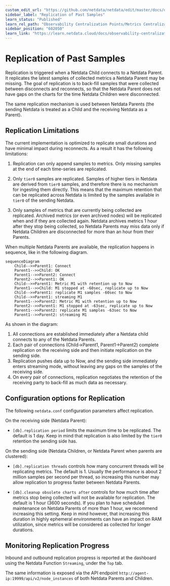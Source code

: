 ```yaml
---
custom_edit_url: "https://github.com/netdata/netdata/edit/master/docs/observability-centralization-points/metrics-centralization-points/replication-of-past-samples.md"
sidebar_label: "Replication of Past Samples"
learn_status: "Published"
learn_rel_path: "Observability Centralization Points/Metrics Centralization Points"
sidebar_position: "602050"
learn_link: "https://learn.netdata.cloud/docs/observability-centralization-points/metrics-centralization-points/replication-of-past-samples"
---
```


# Replication of Past Samples

Replication is triggered when a Netdata Child connects to a Netdata Parent. It replicates the latest samples of collected metrics a Netdata Parent may be missing. The goal of replication is to back-fill samples that were collected between disconnects and reconnects, so that the Netdata Parent does not have gaps on the charts for the time Netdata Children were disconnected.

The same replication mechanism is used between Netdata Parents (the sending Netdata is treated as a Child and the receiving Netdata as a Parent).

## Replication Limitations

The current implementation is optimized to replicate small durations and have minimal impact during reconnects. As a result it has the following limitations:

1. Replication can only append samples to metrics. Only missing samples at the end of each time-series are replicated.

2. Only `tier0` samples are replicated. Samples of higher tiers in Netdata are derived from `tier0` samples, and therefore there is no mechanism for ingesting them directly. This means that the maximum retention that can be replicated across Netdata is limited by the samples available in `tier0` of the sending Netdata.

3. Only samples of metrics that are currently being collected are replicated. Archived metrics (or even archived nodes) will be replicated when and if they are collected again. Netdata archives metrics 1 hour after they stop being collected, so Netdata Parents may miss data only if Netdata Children are disconnected for more than an hour from their Parents.

When multiple Netdata Parents are available, the replication happens in sequence, like in the following diagram.

```mermaid
sequenceDiagram
    Child-->>Parent1: Connect
    Parent1-->>Child: OK
    Parent1-->>Parent2: Connect
    Parent2-->>Parent1: OK
    Child-->>Parent1: Metric M1 with retention up to Now
    Parent1-->>Child: M1 stopped at -60sec, replicate up to Now
    Child-->>Parent1: replicate M1 samples -60sec to Now
    Child-->>Parent1: streaming M1
    Parent1-->>Parent2: Metric M1 with retention up to Now
    Parent2-->>Parent1: M1 stopped at -63sec, replicate up to Now
    Parent1-->>Parent2: replicate M1 samples -63sec to Now
    Parent1-->>Parent2: streaming M1
```

As shown in the diagram:

1. All connections are established immediately after a Netdata child connects to any of the Netdata Parents.
2. Each pair of connections (Child->Parent1, Parent1->Parent2) complete replication on the receiving side and then initiate replication on the sending side.
3. Replication pushes data up to Now, and the sending side immediately enters streaming mode, without leaving any gaps on the samples of the receiving side.
4. On every pair of connections, replication negotiates the retention of the receiving party to back-fill as much data as necessary.

## Configuration options for Replication

The following `netdata.conf` configuration parameters affect replication.

On the receiving side (Netdata Parent):

- `[db].replication period` limits the maximum time to be replicated. The default is 1 day. Keep in mind that replication is also limited by the `tier0` retention the sending side has.

On the sending side (Netdata Children, or Netdata Parent when parents are clustered):

- `[db].replication threads` controls how many concurrent threads will be replicating metrics. The default is 1. Usually the performance is about 2 million samples per second per thread, so increasing this number may allow replication to progress faster between Netdata Parents.

- `[db].cleanup obsolete charts after` controls for how much time after metrics stop being collected will not be available for replication. The default is 1 hour (3600 seconds). If you plan to have scheduled maintenance on Netdata Parents of more than 1 hour, we recommend increasing this setting. Keep in mind however, that increasing this duration in highly ephemeral environments can have an impact on RAM utilization, since metrics will be considered as collected for longer durations.

## Monitoring Replication Progress

Inbound and outbound replication progress is reported at the dashboard using the Netdata Function `Streaming`, under the `Top` tab.

The same information is exposed via the API endpoint `http://agent-ip:19999/api/v2/node_instances` of both Netdata Parents and Children.
